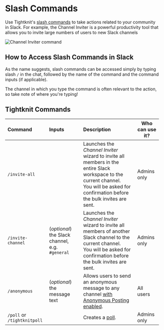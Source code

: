 
# Slash Commands

Use Tightknit's [slash commands](https://slack.com/help/articles/360057554553-Use-shortcuts-to-take-actions-in-Slack) to take actions related to your community in Slack. For example, the Channel Inviter is a powerful productivity tool that allows you to invite large numbers of users to new Slack channels

![Channel Inviter command](/slack-administration/shortcuts/commands/channel-inviter-command.gif)

## How to Access Slash Commands in Slack

As the name suggests, slash commands can be accessed simply by typing slash `/` in the chat, followed by the name of the command and the command inputs (if applicable).

<Callout type="info">
  The channel in which you type the command is often relevant to the action, so
  take note of where you're typing!
</Callout>

## Tightknit Commands

| **Command**                 | **Inputs**                                      | **Description**                                                                                                                                                                            | **Who can use it?** |
| :-------------------------- | :---------------------------------------------- | :----------------------------------------------------------------------------------------------------------------------------------------------------------------------------------------- | ------------------- |
| `/invite-all`               |                                                 | Launches the _Channel Inviter_ wizard to invite all members in the entire Slack workspace to the current channel.<br/>You will be asked for confirmation before the bulk invites are sent. | Admins only         |
| `/invite-channel`           | (_optional_) the Slack channel, e.g. `#general` | Launches the _Channel Inviter_ wizard to invite all members of another Slack channel to the current channel.<br/>You will be asked for confirmation before the bulk invites are sent.      | Admins only         |
| `/anonymous`                | (_optional_) the message text                   | Allows users to send an anonymous message to any channel [with Anonymous Posting enabled](/member-engagement/anonymous-posting#enabling-channels-for-anonymous-messages).                  | All users           |
| `/poll` or `/tightknitpoll` |                                                 | Creates a [poll](/member-engagement/polls).                                                                                                                                                | Admins only         |
